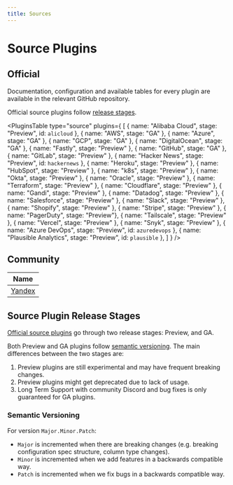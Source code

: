 ```yaml
---
title: Sources
---
```



# Source Plugins

## Official

Documentation, configuration and available tables for every plugin are available in the relevant GitHub repository.

Official source plugins follow [release stages](#source-plugin-release-stages).

<PluginsTable
    type="source"
    plugins={
        [
            { name: "Alibaba Cloud", stage: "Preview", id: `alicloud` },
            { name: "AWS", stage: "GA" },
            { name: "Azure", stage: "GA" },
            { name: "GCP", stage: "GA" },
            { name: "DigitalOcean", stage: "GA" },
            { name: "Fastly", stage: "Preview" },
            { name: "GitHub", stage: "GA" },
            { name: "GitLab", stage: "Preview" },
            { name: "Hacker News", stage: "Preview", id: `hackernews` },
            { name: "Heroku", stage: "Preview" },
            { name: "HubSpot", stage: "Preview" },
            { name: "k8s", stage: "Preview" },
            { name: "Okta", stage: "Preview" },
            { name: "Oracle", stage: "Preview" },
            { name: "Terraform", stage: "Preview" },
            { name: "Cloudflare", stage: "Preview" },
            { name: "Gandi", stage: "Preview" },
            { name: "Datadog", stage: "Preview" },
            { name: "Salesforce", stage: "Preview" },
            { name: "Slack", stage: "Preview" },
            { name: "Shopify", stage: "Preview" },
            { name: "Stripe", stage: "Preview" },
            { name: "PagerDuty", stage: "Preview"},
            { name: "Tailscale", stage: "Preview" },
            { name: "Vercel", stage: "Preview" },
            { name: "Snyk", stage: "Preview" },
            { name: "Azure DevOps", stage: "Preview", id: `azuredevops` },
            { name: "Plausible Analytics", stage: "Preview", id: `plausible` },
        ]
    }
/>

## Community

| **Name**                                                     |
| ------------------------------------------------------------ |
| [Yandex](https://github.com/yandex-cloud/cq-provider-yandex) |

## Source Plugin Release Stages

[Official source plugins](#official) go through two release stages: Preview, and GA.

Both Preview and GA plugins follow [semantic versioning](#semantic-versioning).
The main differences between the two stages are:

1. Preview plugins are still experimental and may have frequent breaking changes.
2. Preview plugins might get deprecated due to lack of usage.
3. Long Term Support with community Discord and bug fixes is only guaranteed for GA plugins.

### Semantic Versioning

For version `Major.Minor.Patch`:

- `Major` is incremented when there are breaking changes (e.g. breaking configuration spec structure, column type changes).
- `Minor` is incremented when we add features in a backwards compatible way.
- `Patch` is incremented when we fix bugs in a backwards compatible way.
